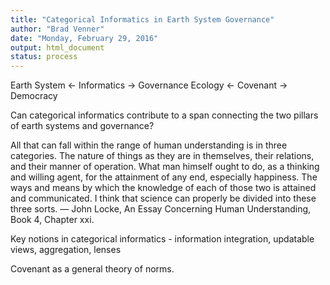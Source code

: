 ```yaml
---
title: "Categorical Informatics in Earth System Governance"
author: "Brad Venner"
date: "Monday, February 29, 2016"
output: html_document
status: process
---
```

Earth System <- Informatics -> Governance
Ecology <- Covenant -> Democracy

Can categorical informatics contribute to a span connecting the two pillars of earth systems and governance?  

All that can fall within the range of human understanding
is in three categories.  The nature of things as they are in
themselves, their relations, and their manner of operation.
What man himself ought to do, as a thinking and willing
agent, for the attainment of any end, especially happiness.
The ways and means by which the knowledge of each of those two
is attained and communicated. I think that science can properly 
be divided into these three sorts. --- John Locke, An Essay Concerning Human Understanding, Book 4, Chapter xxi.

Key notions in categorical informatics - information integration, updatable views, aggregation, lenses

Covenant as a general theory of norms.

